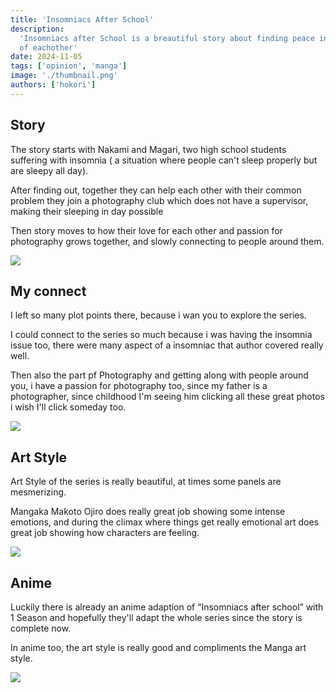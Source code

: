 ```yaml
---
title: 'Insomniacs After School'
description:
  'Insomniacs after School is a breautiful story about finding peace in company
  of eachother'
date: 2024-11-05
tags: ['opinion', 'manga']
image: './thumbnail.png'
authors: ['hokori']
---
```


## Story

The story starts with Nakami and Magari, two high school students suffering with insomnia ( a situation where people can't sleep properly but are sleepy all day).

After finding out, together they can help each other with their common problem they join a photography club which does not have a supervisor, making their sleeping in day possible

Then story moves to how their love for each other and passion for photography grows together, and slowly connecting to people around them.

![](assets/002.jpg)

## My connect

I left so many plot points there, because i wan you to explore the series.

I could connect to the series so much because i was having the insomnia issue too, there were many aspect of a insomniac that author covered really well.

Then also the part pf Photography and getting along with people around you, i have a passion for photography too, since my father is a photographer, since childhood I'm seeing him clicking all these great photos i wish I'll click someday too.

![](assets/003.jpg)

## Art Style

Art Style of the series is really beautiful, at times some panels are mesmerizing.

Mangaka Makoto Ojiro does really great job showing some intense emotions, and during the climax where things get really emotional art does great job showing how characters are feeling.

![](assets/004.jpg)

## Anime

Luckily there is already an anime adaption of “Insomniacs after school” with 1 Season and hopefully they'll adapt the whole series since the story is complete now.

In anime too, the art style is really good and compliments the Manga art style.

![](assets/001.jpg)
